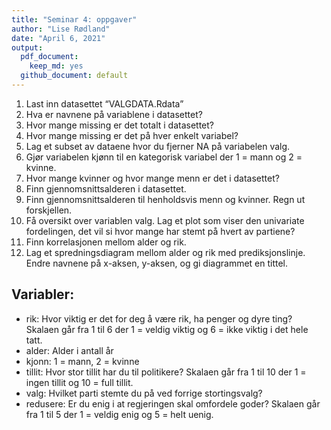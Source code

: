 ```yaml
---
title: "Seminar 4: oppgaver"
author: "Lise Rødland"
date: "April 6, 2021"
output:
  pdf_document: 
    keep_md: yes
  github_document: default
---
```

1. Last inn datasettet "VALGDATA.Rdata"
2. Hva er navnene på variablene i datasettet?
3. Hvor mange missing er det totalt i datasettet?
4. Hvor mange missing er det på hver enkelt variabel?
5. Lag et subset av dataene hvor du fjerner NA på variabelen valg.
6. Gjør variabelen kjønn til en kategorisk variabel der 1 = mann og 2 = kvinne.
7. Hvor mange kvinner og hvor mange menn er det i datasettet?
8. Finn gjennomsnittsalderen i datasettet.
9. Finn gjennomsnittsalderen til henholdsvis menn og kvinner. Regn ut forskjellen.
10. Få oversikt over variablen valg. Lag et plot som viser den univariate fordelingen, det vil si hvor mange har stemt på hvert av partiene?
11. Finn korrelasjonen mellom alder og rik.
12. Lag et spredningsdiagram mellom alder og rik med prediksjonslinje. Endre navnene på x-aksen, y-aksen, og gi diagrammet en tittel. 

## Variabler: 
* rik: Hvor viktig er det for deg å være rik, ha penger og dyre ting? Skalaen går fra 1 til 6 der 1 = veldig viktig og 6 = ikke viktig i det hele tatt. 
* alder: Alder i antall år
* kjonn: 1 = mann, 2 = kvinne
* tillit: Hvor stor tillit har du til politikere? Skalaen går fra 1 til 10 der 1 = ingen tillit og 10 = full tillit. 
* valg: Hvilket parti stemte du på ved forrige stortingsvalg? 
* redusere: Er du enig i at regjeringen skal omfordele goder? Skalaen går fra 1 til 5 der 1 = veldig enig og 5 = helt uenig.  